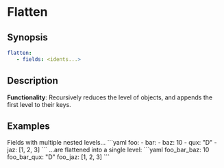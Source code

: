 # Flatten

## Synopsis

```yaml {2}
flatten:
   - fields: <idents...>
```

## Description

**Functionality**: Recursively reduces the level of objects, and appends the first level to their keys.

## Examples

<Example>
   <Description>
      Fields with multiple nested levels...
   </Description>
   <SampleCode>
      ```yaml
      foo:
         - bar:
            - baz: 10
            - qux: "D"
         - jaz: [1, 2, 3]
      ```
   </SampleCode>

   <Description>
      ...are flattened into a single level:
   </Description>
   <SampleCode>
   ```yaml
   foo_bar_baz: 10
   foo_bar_qux: "D"
   foo_jaz: [1, 2, 3]
   ```
   </SampleCode>
</Example>
